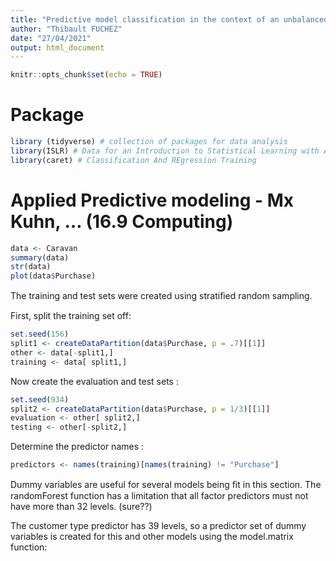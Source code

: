 ```yaml
---
title: "Predictive model classification in the context of an unbalanced sample"
author: "Thibault FUCHEZ"
date: "27/04/2021"
output: html_document
---
```


```r
knitr::opts_chunk$set(echo = TRUE)
```

# Package

```r
library (tidyverse) # collection of packages for data analysis
library(ISLR) # Data for an Introduction to Statistical Learning with Applications in R/ contain the "Caravan / insurance data" 
library(caret) # Classification And REgression Training
```

# Applied Predictive modeling - Mx Kuhn, ... (16.9 Computing)

```r
data <- Caravan
summary(data)
str(data)
plot(data$Purchase)
```

The training and test sets were created using stratiﬁed random sampling.

First, split the training set off:

```r
set.seed(156)
split1 <- createDataPartition(data$Purchase, p = .7)[[1]]
other <- data[-split1,]
training <- data[ split1,]
```

Now create the evaluation and test sets :

```r
set.seed(934)
split2 <- createDataPartition(data$Purchase, p = 1/3)[[1]]
evaluation <- other[ split2,]
testing <- other[-split2,]
```

Determine the predictor names :

```r
predictors <- names(training)[names(training) != "Purchase"]
```

Dummy variables are useful for several models being ﬁt in this section.
The randomForest function has a limitation that all factor predictors must not have more than 32 levels. (sure??)

The customer type predictor has 39 levels, so a predictor set of dummy variables is created for this and other models using the model.matrix function:
